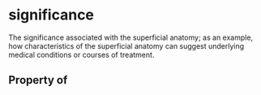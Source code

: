 # significance

The significance associated with the superficial anatomy; as an example, how characteristics of the superficial anatomy can suggest underlying medical conditions or courses of treatment.

## Property of




